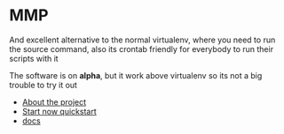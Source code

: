 
# MMP
<Subtitle/>

And excellent alternative to the normal virtualenv, where you need to run the source
command, also its crontab friendly for everybody to run their scripts with it

<Callout>
  The software is on <strong>alpha</strong>, but it work above virtualenv so its not a big trouble
  to try it out
</Callout>

* [About the project](about)
* [Start now quickstart](quickstart/Installation)
* [docs](docs)
